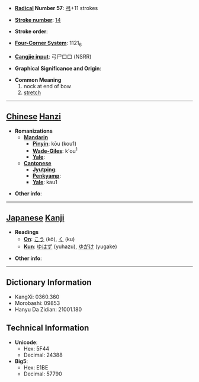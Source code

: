 * '''[[Wiktionary:Chinese radical index| Radical]] Number 57''': [[Wiktionary:Chinese radical index 弓|弓]]+11 strokes

* '''[[Wiktionary:Chinese total strokes index|Stroke number]]''': [[Wiktionary:Chinese total strokes index 14|14]]

* '''Stroke order''': 

* '''[[Wiktionary:Chinese four corner index|Four-Corner System]]''': 1121<sub>6</sub>

* '''[[Wiktionary:Chinese Cangjie index|Cangjie input]]''': 弓尸口口 (NSRR)

* '''Graphical Significance and Origin''': 

* '''Common Meaning'''
*#nock at end of bow
*# [[stretch]]


----

== [[Chinese]] [[Hanzi]] ==

* '''Romanizations'''
** '''[[Mandarin]]'''
*** '''[[Pinyin]]''': kōu (kou1)
*** '''[[Wade-Giles]]''': k'ou<sup>1</sup>
*** '''[[Yale]]''': 
** '''[[Cantonese]]'''
*** '''[[Jyutping]]''':
*** '''[[Penkyamp]]''': 
*** '''[[Yale]]''': kau1

* '''Other info''': 

----

== [[Japanese]] [[Kanji]] ==

* '''Readings'''
** '''[[On]]''': [[こう]] (kō), [[く]] (ku)
** '''[[Kun]]''': [[ゆはず]] (yuhazu), [[ゆがけ]] (yugake)

* '''Other info''':  

----

== Dictionary Information ==

* KangXi: 0360.360
* Morobashi: 09853
* Hanyu Da Zidian: 21001.180

== Technical Information ==

* '''Unicode''':
** Hex: 5F44
** Decimal: 24388
* '''Big5''':
** Hex: E1BE
** Decimal: 57790